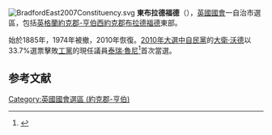 [[File:BradfordEast2007Constituency.svg|right]]
'''東布拉德福德'''（{{lang-en|Bradford East}}），[[英國|英國]][[英國國會|國會]]一自治市選區，包括[[英格蘭|英格蘭]][[約克郡-亨伯|約克郡-亨伯]][[西約克郡|西約克郡]][[布拉德福德|布拉德福德]]東部。

始於1885年，1974年被撤，2010年恢復。[[2010年英國大選|2010年大選中]][[自由民主黨_(英國)|自民黨]]的[[大衛·沃德|大衛·沃德]]以33.7%選票擊敗[[工黨_(英國)|工黨]]的現任議員[[泰瑞·魯尼|泰瑞·魯尼]]<ref name="">{{cite news
|publisher=[[英國廣播公司|英國廣播公司]]
|date=2010年5月7日
|title=Election 2010/Constituency/Bradford East
|url=http://news.bbc.co.uk/1/shared/election2010/results/constituency/a58.stm
|accessdate=2010年9月15日
|archive-date=2017年9月4日
|archive-url=https://web.archive.org/web/20170904232258/http://news.bbc.co.uk/1/shared/election2010/results/constituency/a58.stm
|dead-url=no
}}</ref>首次當選。

==参考文献==
<div class="references-small">
<references></references>
</div>

{{DEFAULTSORT:Bradford East (UK Parliament constituency)}}
[[Category:英國國會選區_(約克郡-亨伯)|Category:英國國會選區 (約克郡-亨伯)]]